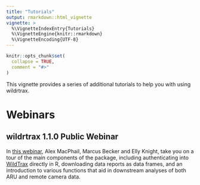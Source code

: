 ```yaml
---
title: "Tutorials"
output: rmarkdown::html_vignette
vignette: >
  %\VignetteIndexEntry{Tutorials}
  %\VignetteEngine{knitr::rmarkdown}
  %\VignetteEncoding{UTF-8}
---
```


```r

knitr::opts_chunk$set(
  collapse = TRUE,
  comment = "#>"
)

```

This vignette provides a series of additional tutorials to help you with using wildrtrax. 

# Webinars 

## wildrtrax 1.1.0 Public Webinar

In [this webinar](https://www.youtube.com/watch?v=bckccZFRq7s&ab_channel=-abmicoms), Alex MacPhail, Marcus Becker and Elly Knight, take you on a tour of the main components of the package, including authenticating into [WildTrax](https://www.wildtrax.ca) directly in R, downloading data reports as data frames, and an introduction to various functions that aid in downstream analyses of both ARU and remote camera data.
